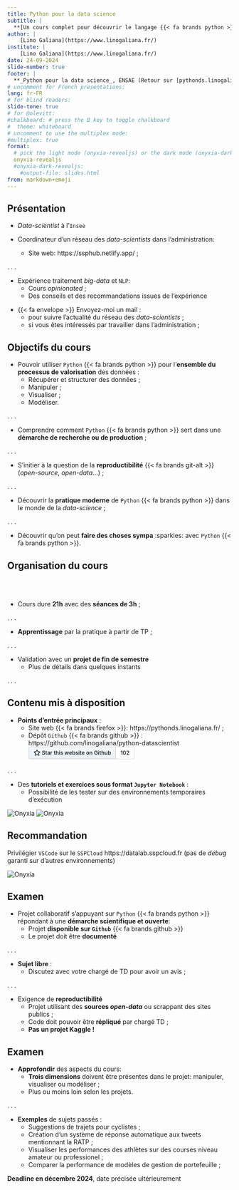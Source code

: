 ```yaml
---
title: Python pour la data science
subtitle: |
  **[Un cours complet pour découvrir le langage {{< fa brands python >}}]{.orange}**
author: |
    [Lino Galiana](https://www.linogaliana.fr/)
institute: |
    [Lino Galiana](https://www.linogaliana.fr/)
date: 24-09-2024
slide-number: true
footer: |
  **_Python pour la data science_, ENSAE (Retour sur [pythonds.linogaliana.fr](https://pythonds.linogaliana.fr/))**
# uncomment for French presentations:
lang: fr-FR
# for blind readers:
slide-tone: true
# for @olevitt:
#chalkboard: # press the B key to toggle chalkboard
#  theme: whiteboard
# uncomment to use the multiplex mode:
#multiplex: true
format:
  # pick the light mode (onyxia-revealjs) or the dark mode (onyxia-dark-revealjs)
  onyxia-revealjs
  #onyxia-dark-revealjs:
    #output-file: slides.html
from: markdown+emoji
---
```


## Présentation {.smaller}

* [_Data-scientist_ à l'`Insee`](https://www.linogaliana.fr/)

* Coordinateur d'un réseau des _data-scientists_ dans l'administration:
    + Site web: [https://ssphub.netlify.app/](https://ssphub.netlify.app/) ;

. . .

* Expérience traitement _big-data_ et `NLP`:
    + Cours _opinionated_ ;
    + Des conseils et des recommandations issues de l'expérience


:::{.callout-note}

* {{< fa envelope >}} [Envoyez-moi un mail](mailto: lino.galiana@insee.fr) :
    + pour suivre l'actualité du réseau des _data-scientists_ ;
    + si vous êtes intéressés par travailler dans l'administration ;

:::

## Objectifs du cours {.smaller}

* Pouvoir utiliser `Python` {{< fa brands python >}} pour l'[**ensemble du processus de valorisation**]{.orange} des données :
    + Récupérer et structurer des données ;
    + Manipuler ;
    + Visualiser ;
    + Modéliser.

. . .

* Comprendre comment `Python` {{< fa brands python >}} sert dans une [**démarche de recherche ou de production**]{.orange} ;

. . .

* S'initier à la question de la [**reproductibilité** {{< fa brands git-alt >}}]{.orange} (*open-source*, *open-data*...) ;

. . .

* Découvrir la [__pratique moderne__]{.orange} de `Python` {{< fa brands python >}} dans le monde de la _data-science_ ;

. . .

* Découvrir qu'on peut [__faire des choses sympa__]{.orange} :sparkles: avec `Python` {{< fa brands python >}}. 


## Organisation du cours

<br><br>

* Cours dure [__21h__]{.orange} avec des __séances de 3h__ ;

. . .

* [__Apprentissage__]{.orange} par la pratique à partir de TP ;

. . .


* Validation avec un [__projet de fin de semestre__]{.orange}
    + Plus de détails dans quelques instants

. . .


## Contenu mis à disposition {.smaller}

<style type="text/css">body{margin:0}a{text-decoration:none;outline:0}.widget{display:inline-block;overflow:hidden;font-family:-apple-system,BlinkMacSystemFont,Segoe UI,Helvetica,Arial,sans-serif;font-size:0;line-height:0;white-space:nowrap}.btn,.social-count{position:relative;display:inline-block;display:inline-flex;height:14px;padding:2px 5px;font-size:11px;font-weight:600;line-height:14px;vertical-align:bottom;cursor:pointer;-webkit-user-select:none;-moz-user-select:none;-ms-user-select:none;user-select:none;background-repeat:repeat-x;background-position:-1px -1px;background-size:110% 110%;border:1px solid}.btn{border-radius:.25em}.btn:not(:last-child){border-radius:.25em 0 0 .25em}.social-count{border-left:0;border-radius:0 .25em .25em 0}.widget-lg .btn,.widget-lg .social-count{height:16px;padding:5px 10px;font-size:12px;line-height:16px}.octicon{display:inline-block;vertical-align:text-top;fill:currentColor;overflow:visible}.btn:focus-visible,.social-count:focus-visible{outline:2px solid #0969da;outline-offset:-2px}.btn{color:#24292f;background-color:#ebf0f4;border-color:#ccd1d5;border-color:rgba(27,31,36,.15);background-image:url("data:image/svg+xml,%3csvg xmlns='http://www.w3.org/2000/svg'%3e%3clinearGradient id='o' x2='0' y2='1'%3e%3cstop stop-color='%23f6f8fa'/%3e%3cstop offset='90%25' stop-color='%23ebf0f4'/%3e%3c/linearGradient%3e%3crect width='100%25' height='100%25' fill='url(%23o)'/%3e%3c/svg%3e");background-image:-moz-linear-gradient(top, #f6f8fa, #ebf0f4 90%);background-image:linear-gradient(180deg, #f6f8fa, #ebf0f4 90%);filter:progid:DXImageTransform.Microsoft.Gradient(startColorstr='#FFF6F8FA', endColorstr='#FFEAEFF3')}:root .btn{filter:none}.btn:hover,.btn:focus{background-color:#e9ebef;background-position:0 -0.5em;border-color:#caccd1;border-color:rgba(27,31,36,.15);background-image:url("data:image/svg+xml,%3csvg xmlns='http://www.w3.org/2000/svg'%3e%3clinearGradient id='o' x2='0' y2='1'%3e%3cstop stop-color='%23f3f4f6'/%3e%3cstop offset='90%25' stop-color='%23e9ebef'/%3e%3c/linearGradient%3e%3crect width='100%25' height='100%25' fill='url(%23o)'/%3e%3c/svg%3e");background-image:-moz-linear-gradient(top, #f3f4f6, #e9ebef 90%);background-image:linear-gradient(180deg, #f3f4f6, #e9ebef 90%);filter:progid:DXImageTransform.Microsoft.Gradient(startColorstr='#FFF3F4F6', endColorstr='#FFE8EAEE')}:root .btn:hover,:root .btn:focus{filter:none}.btn:active{background-color:#e5e9ed;border-color:#c7cbcf;border-color:rgba(27,31,36,.15);box-shadow:inset 0 .15em .3em rgba(27,31,36,.15);background-image:none;filter:none}.social-count{color:#24292f;background-color:#fff;border-color:#ddddde;border-color:rgba(27,31,36,.15)}.social-count:hover,.social-count:focus{color:#0969da}.octicon-heart{color:#bf3989}</style>

* __Points d'entrée principaux__ :
    + Site web {{< fa brands firefox >}}: <https://pythonds.linogaliana.fr/> ;
    + Dépôt `Github` {{< fa brands github >}} : <https://github.com/linogaliana/python-datascientist> <div class="widget widget-lg"><a class="btn" href="https://github.com/linogaliana/python-datascientist" rel="noopener" target="_blank" aria-label="Star this website on Github"><svg viewBox="0 0 16 16" width="16" height="16" class="octicon octicon-star" aria-hidden="true"><path fill-rule="evenodd" d="M8 .25a.75.75 0 01.673.418l1.882 3.815 4.21.612a.75.75 0 01.416 1.279l-3.046 2.97.719 4.192a.75.75 0 01-1.088.791L8 12.347l-3.766 1.98a.75.75 0 01-1.088-.79l.72-4.194L.818 6.374a.75.75 0 01.416-1.28l4.21-.611L7.327.668A.75.75 0 018 .25zm0 2.445L6.615 5.5a.75.75 0 01-.564.41l-3.097.45 2.24 2.184a.75.75 0 01.216.664l-.528 3.084 2.769-1.456a.75.75 0 01.698 0l2.77 1.456-.53-3.084a.75.75 0 01.216-.664l2.24-2.183-3.096-.45a.75.75 0 01-.564-.41L8 2.694v.001z"></path></svg>&nbsp;<span>Star this website on Github</span></a><a class="social-count" href="https://github.com/linogaliana/python-datascientist/stargazers" rel="noopener" target="_blank" aria-label="102 stargazers on GitHub">102</a></div>

. . .

* Des __tutoriels et exercices sous format `Jupyter Notebook`__ : 
    + Possibilité de les tester sur des environnements temporaires d'exécution

<a href="https://datalab.sspcloud.fr/launcher/ide/vscode-python?autoLaunch=true&amp;onyxia.friendlyName=%C2%AB02_pandas_intro%C2%BB&amp;init.personalInit=%C2%ABhttps%3A%2F%2Fraw.githubusercontent.com%2Flinogaliana%2Fpython-datascientist%2Fmaster%2Fsspcloud%2Finit-vscode.sh%C2%BB&amp;init.personalInitArgs=%C2%ABmanipulation%2002_pandas_intro%C2%BB&amp;security.allowlist.enabled=false" target="_blank" rel="noopener" data-original-href="https://datalab.sspcloud.fr/launcher/ide/vscode-python?autoLaunch=true&amp;onyxia.friendlyName=%C2%AB02_pandas_intro%C2%BB&amp;init.personalInit=%C2%ABhttps%3A%2F%2Fraw.githubusercontent.com%2Flinogaliana%2Fpython-datascientist%2Fmaster%2Fsspcloud%2Finit-vscode.sh%C2%BB&amp;init.personalInitArgs=%C2%ABmanipulation%2002_pandas_intro%C2%BB&amp;security.allowlist.enabled=false"><img src="https://img.shields.io/badge/SSP%20Cloud-Tester_avec_VSCode-blue?logo=visualstudiocode&amp;logoColor=blue" alt="Onyxia"></a>
<a href="https://datalab.sspcloud.fr/launcher/ide/jupyter-python?autoLaunch=true&amp;onyxia.friendlyName=%C2%AB02_pandas_intro%C2%BB&amp;init.personalInit=%C2%ABhttps%3A%2F%2Fraw.githubusercontent.com%2Flinogaliana%2Fpython-datascientist%2Fmaster%2Fsspcloud%2Finit-jupyter.sh%C2%BB&amp;init.personalInitArgs=%C2%ABmanipulation%2002_pandas_intro%C2%BB&amp;security.allowlist.enabled=false" target="_blank" rel="noopener" data-original-href="https://datalab.sspcloud.fr/launcher/ide/jupyter-python?autoLaunch=true&amp;onyxia.friendlyName=%C2%AB02_pandas_intro%C2%BB&amp;init.personalInit=%C2%ABhttps%3A%2F%2Fraw.githubusercontent.com%2Flinogaliana%2Fpython-datascientist%2Fmaster%2Fsspcloud%2Finit-jupyter.sh%C2%BB&amp;init.personalInitArgs=%C2%ABmanipulation%2002_pandas_intro%C2%BB&amp;security.allowlist.enabled=false"><img src="https://img.shields.io/badge/SSP%20Cloud-Tester_avec_Jupyter-orange?logo=Jupyter&amp;logoColor=orange" alt="Onyxia"></a>

:::{.callout-warning}

## Recommandation

Privilégier `VSCode` sur le [`SSPCloud` https://datalab.sspcloud.fr](https://datalab.sspcloud.fr/home) (pas de _debug_ garanti sur d'autres environnements)

<a href="https://datalab.sspcloud.fr/launcher/ide/vscode-python?autoLaunch=true&amp;onyxia.friendlyName=%C2%AB02_pandas_intro%C2%BB&amp;init.personalInit=%C2%ABhttps%3A%2F%2Fraw.githubusercontent.com%2Flinogaliana%2Fpython-datascientist%2Fmaster%2Fsspcloud%2Finit-vscode.sh%C2%BB&amp;init.personalInitArgs=%C2%ABmanipulation%2002_pandas_intro%C2%BB&amp;security.allowlist.enabled=false" target="_blank" rel="noopener" data-original-href="https://datalab.sspcloud.fr/launcher/ide/vscode-python?autoLaunch=true&amp;onyxia.friendlyName=%C2%AB02_pandas_intro%C2%BB&amp;init.personalInit=%C2%ABhttps%3A%2F%2Fraw.githubusercontent.com%2Flinogaliana%2Fpython-datascientist%2Fmaster%2Fsspcloud%2Finit-vscode.sh%C2%BB&amp;init.personalInitArgs=%C2%ABmanipulation%2002_pandas_intro%C2%BB&amp;security.allowlist.enabled=false"><img src="https://img.shields.io/badge/SSP%20Cloud-Tester_avec_VSCode-blue?logo=visualstudiocode&amp;logoColor=blue" alt="Onyxia"></a>

:::

## Examen {.smaller}

* Projet collaboratif s'appuyant sur `Python` {{< fa brands python >}}
répondant à une [__démarche scientifique et ouverte__]{.orange}:
    + Projet __disponible sur `Github`__ {{< fa brands github >}}
    + Le projet doit être __documenté__ 

. . .

* [__Sujet libre__]{.orange} :
    + Discutez avec votre chargé de TD pour avoir un avis ;

. . .

:::{.callout-important}

* Exigence de [__reproductibilité__]{.orange}
    + Projet utilisant des __sources *open-data*__ ou scrappant des sites publics ; 
    + Code doit pouvoir être __répliqué__ par chargé TD ;
    + [__Pas un projet Kaggle !__]{.orange}

:::



## Examen {.smaller}

* __Approfondir__ des aspects du cours: 
    + [__Trois dimensions__]{.orange} doivent être présentes dans le projet: manipuler, visualiser ou modéliser ;
    + Plus ou moins loin selon les projets.

. . .

* [__Exemples__]{.orange} de sujets passés :
    + Suggestions de trajets pour cyclistes ;
    + Création d'un système de réponse automatique aux tweets mentionnant la RATP ;
    + Visualiser les performances des athlètes sur des courses niveau amateur ou professionel ;
    + Comparer la performance de modèles de gestion de portefeuille ;

:::{.callout-important}

**Deadline en décembre 2024**, date précisée ultérieurement

:::